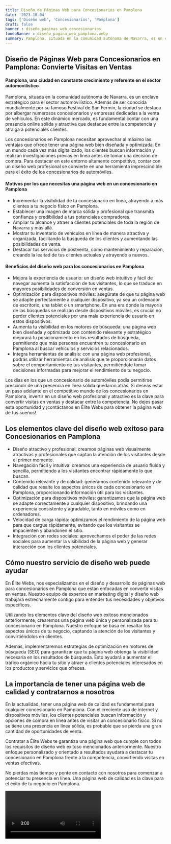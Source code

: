```yaml
---
title: Diseño de Páginas Web para Concesionarios en Pamplona
date: '2023-10-04'
tags: ['Diseño web', 'Concesionarios', 'Pamplona']
draft: false
banner : diseño_paginas_web_concesionarios
fondoBanner : diseño_pagina_web_pamplona.webp
summary: Pamplona, situada en la comunidad autónoma de Navarra, es un enclave estratégico para el sector automovilístico. Además de ser conocida mundialmente por su famoso Festival de San Fermín, la ciudad se destaca por albergar numerosos concesionarios y empresas dedicadas a la venta de vehículos. En este dinámico mercado, es fundamental contar con una presencia online sólida y atractiva que destaque entre la competencia y atraiga a potenciales clientes.
---
```


## **Diseño de Páginas Web para Concesionarios en Pamplona: Convierte Visitas en Ventas**

#### Pamplona, una ciudad en constante crecimiento y referente en el sector automovilístico

Pamplona, situada en la comunidad autónoma de Navarra, es un enclave estratégico para el sector automovilístico. Además de ser conocida mundialmente por su famoso Festival de San Fermín, la ciudad se destaca por albergar numerosos concesionarios y empresas dedicadas a la venta de vehículos. En este dinámico mercado, es fundamental contar con una presencia online sólida y atractiva que destaque entre la competencia y atraiga a potenciales clientes.

Los concesionarios en Pamplona necesitan aprovechar al máximo las ventajas que ofrece tener una página web bien diseñada y optimizada. En un mundo cada vez más digitalizado, los clientes buscan información y realizan investigaciones previas en línea antes de tomar una decisión de compra. Para destacar en este entorno altamente competitivo, contar con un diseño web profesional se convierte en una herramienta imprescindible para el éxito de los concesionarios de automóviles.

#### **Motivos por los que necesitas una página web en un concesionario en Pamplona**

- Incrementar la visibilidad de tu concesionario en línea, atrayendo a más clientes a tu negocio físico en Pamplona.
- Establecer una imagen de marca sólida y profesional que transmita confianza y credibilidad a tus potenciales compradores.
- Ampliar tu alcance y atraer a clientes potenciales de toda la región de Navarra y más allá.
- Mostrar tu inventario de vehículos en línea de manera atractiva y organizada, facilitando la búsqueda de los clientes y aumentando las posibilidades de venta.
- Destacar tus servicios de postventa, como mantenimiento y reparación, creando la lealtad de tus clientes actuales y atrayendo a nuevos.

#### **Beneficios del diseño web para los concesionarios en Pamplona**

- Mejora la experiencia de usuario: un diseño web intuitivo y fácil de navegar aumenta la satisfacción de tus visitantes, lo que se traduce en mayores posibilidades de conversión en ventas.
- Optimización para dispositivos móviles: asegúrate de que tu página web se adapte perfectamente a cualquier dispositivo, ya sea un ordenador de escritorio, una tablet o un smartphone. En una era donde la mayoría de las búsquedas se realizan desde dispositivos móviles, es crucial no perder clientes potenciales por una mala experiencia de usuario en estos dispositivos.
- Aumenta tu visibilidad en los motores de búsqueda: una página web bien diseñada y optimizada con contenido relevante y estratégico mejorará tu posicionamiento en los resultados de búsqueda, permitiendo que más personas encuentren tu concesionario en Pamplona al buscar vehículos y servicios relacionados.
- Integra herramientas de análisis: con una página web profesional, podrás utilizar herramientas de análisis que te proporcionarán datos sobre el comportamiento de tus visitantes, permitiéndote tomar decisiones informadas para mejorar el rendimiento de tu negocio.

Los días en los que un concesionario de automóviles podía permitirse prescindir de una presencia en línea sólida quedaron atrás. Si deseas estar un paso adelante en el competitivo mundo de los concesionarios en Pamplona, invertir en un diseño web profesional y atractivo es la clave para convertir visitas en ventas y destacar entre la competencia. No dejes pasar esta oportunidad y ¡contáctanos en Élite Webs para obtener la página web de tus sueños!

<GifSeo />

<Cta />

## Los elementos clave del diseño web exitoso para Concesionarios en Pamplona

- Diseño atractivo y profesional: creamos páginas web visualmente atractivas y profesionales que captan la atención de los visitantes desde el primer momento.
- Navegación fácil y intuitiva: creamos una experiencia de usuario fluida y sencilla, permitiendo a los visitantes encontrar rápidamente lo que buscan.
- Contenido relevante y de calidad: generamos contenido relevante y de calidad que resalte los aspectos únicos de cada concesionario en Pamplona, proporcionando información útil para los visitantes.
- Optimización para dispositivos móviles: garantizamos que la página web se adapte correctamente a cualquier dispositivo, brindando una experiencia consistente y agradable, tanto en móviles como en ordenadores.
- Velocidad de carga rápida: optimizamos el rendimiento de la página web para que cargue rápidamente, evitando que los visitantes se impacienten y abandonen el sitio.
- Integración con redes sociales: aprovechamos el poder de las redes sociales para aumentar la visibilidad de la página web y generar interacción con los clientes potenciales.

## Cómo nuestro servicio de diseño web puede ayudar

En Élite Webs, nos especializamos en el diseño y desarrollo de páginas web para concesionarios en Pamplona que están enfocadas en convertir visitas en ventas. Nuestro equipo de expertos en marketing digital y diseño web trabajará estrechamente contigo para entender tus necesidades y objetivos específicos.

Utilizando los elementos clave del diseño web exitoso mencionados anteriormente, crearemos una página web única y personalizada para tu concesionario en Pamplona. Nuestro enfoque se basa en resaltar los aspectos únicos de tu negocio, captando la atención de los visitantes y convirtiéndolos en clientes.

Además, implementaremos estrategias de optimización en motores de búsqueda (SEO) para garantizar que tu página web obtenga la visibilidad necesaria en los resultados de búsqueda. Esto ayudará a aumentar el tráfico orgánico hacia tu sitio y atraer a clientes potenciales interesados en los productos y servicios que ofreces.

## La importancia de tener una página web de calidad y contratarnos a nosotros

En la actualidad, tener una página web de calidad es fundamental para cualquier concesionario en Pamplona. Con el creciente uso de internet y dispositivos móviles, los clientes potenciales buscan información y opciones de compra en línea antes de visitar un concesionario físico. Si no se tiene una presencia en línea sólida, es probable que se pierda una gran cantidad de oportunidades de venta.

Contratar a Élite Webs te garantiza una página web que cumple con todos los requisitos de diseño web exitoso mencionados anteriormente. Nuestro enfoque personalizado y orientado a resultados ayudará a destacar tu concesionario en Pamplona frente a la competencia, convirtiendo visitas en ventas efectivas.

No pierdas más tiempo y ponte en contacto con nosotros para comenzar a potenciar tu presencia en línea. Una página web de calidad es la clave para el éxito de tu negocio en Pamplona.

<Video />

<CtaBot job='Concesionarios' city='Pamplona'/>

<Gmaps query='Pamplona+españa+maps' />
